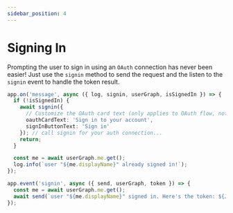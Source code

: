 ```yaml
---
sidebar_position: 4
---
```



# Signing In

Prompting the user to sign in using an `OAuth` connection has
never been easier! Just use the `signin` method to send the request
and the listen to the `signin` event to handle the token result.

```ts
app.on('message', async ({ log, signin, userGraph, isSignedIn }) => {
  if (!isSignedIn) {
    await signin({
      // Customize the OAuth card text (only applies to OAuth flow, not SSO)
      oauthCardText: 'Sign in to your account',
      signInButtonText: 'Sign in' 
    }); // call signin for your auth connection...
    return;
  }

  const me = await userGraph.me.get();
  log.info(`user "${me.displayName}" already signed in!`);
});

app.event('signin', async ({ send, userGraph, token }) => {
  const me = await userGraph.me.get();
  await send(`user "${me.displayName}" signed in. Here's the token: ${JSON.stringify(token)}`);
});
```